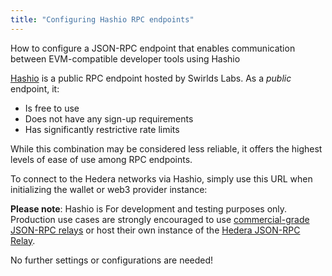 ```yaml
---
title: "Configuring Hashio RPC endpoints"
---
```


How to configure a JSON-RPC endpoint that enables communication between
EVM-compatible developer tools using Hashio

[Hashio](https://www.hashgraph.com/hashio/)
is a public RPC endpoint hosted by Swirlds Labs. As a *public* endpoint, it:

* Is free to use
* Does not have any sign-up requirements
* Has significantly restrictive rate limits

While this combination may be considered less reliable, it offers the highest levels of ease of use among RPC
endpoints.

To connect to the Hedera networks via Hashio, simply use this URL when initializing the wallet or web3 provider
instance:

<CodeGroup>
</CodeGroup>


**Please note**: Hashio is
For development and testing purposes only. Production use cases are strongly encouraged to use [commercial-grade JSON-RPC relays](/hedera/core-concepts/smart-contracts/json-rpc-relay#community-hosted-json-rpc-relays) or host their own instance of the [Hedera JSON-RPC Relay](https://github.com/hashgraph/hedera-json-rpc-relay?tab=readme-ov-file#hedera-json-rpc-relay).

No further settings or configurations are needed!
